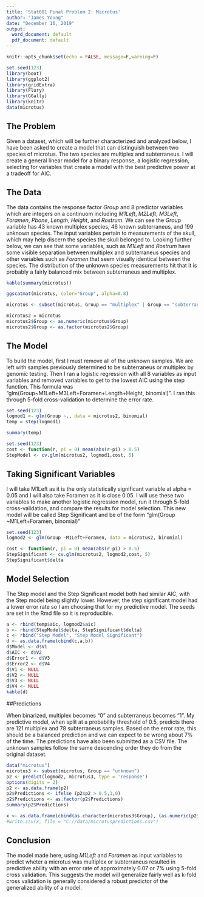 ---
title: 'Stat601 Final Problem 2: Microtus'
author: "James Young"
date: "December 16, 2019"
output:
  word_document: default
  pdf_document: default
---

```{r setup, include=FALSE}
knitr::opts_chunk$set(echo = FALSE, message=F,warning=F)
```

```{r}
set.seed(123)
library(boot)
library(ggplot2)
library(gridExtra)
library(Flury)
library(GGally)
library(knitr)
data(microtus)
```

## The Problem

Given a dataset, which will be further characterized and analyzed below, I have been asked to create a model that can distinguish between two species of microtus. The two species are multiplex and subterraneus. I will create a general linear model for a binary response, a logistic regression, selecting for variables that create a model with the best predictive power at a tradeoff for AIC.


## The Data

The data contains the response factor *Group* and 8 predictor variables which are integers on a continuom including *M1Left*, *M2Left*, *M3Left*, *Foramen*, *Pbone*, *Length*, *Height*, and *Rostrum*. We can see the *Group* variable has 43 known multiplex species, 46 known subterraneus, and 199 unknown species. The input variables pertain to measurements of the skull, which may help discern the species the skull belonged to. Looking further below, we can see that some variables, such as *M1Left* and *Rostrum* have some visible separation between multiplex and subterraneus species and other variables such as *Foramen* that seem visually identical between the species. The distribution of the unknown species measurements hit that it is probably a fairly balanced mix between subterraneus and multiplex.

```{r}
kable(summary(microtus))

```



```{r}
ggscatmat(microtus, color="Group", alpha=0.8)
```



```{r}
microtus <- subset(microtus, Group == "multiplex" | Group == "subterraneus")
```

```{r}
microtus2 = microtus
microtus2$Group <- as.numeric(microtus$Group)
microtus2$Group <- as.factor(microtus2$Group)
```

## The Model

To build the model, first I must remove all of the unknown samples. We are left with samples previously determined to be subterraneus or multiplex by genomic testing. Then I ran a logistic regression with all 8 variables as input variables and removed variables to get to the lowest AIC using the step function. This formula was "glm(Group~M1Left+M3Left+Foramen+Length+Height, binomial)".
I ran this through 5-fold cross-validation to determine the error rate.



```{r include=FALSE}
set.seed(123)
logmod1 <- glm(Group ~., data = microtus2, binomial)
temp = step(logmod1)

```

```{r}
summary(temp)
```


```{r}
set.seed(123)
cost <- function(r, pi = 0) mean(abs(r-pi) > 0.5)
StepModel <- cv.glm(microtus2, logmod1,cost, 5)


```

## Taking Significant Variables
I will take M1Left as it is the only statistically significant variable at alpha = 0.05 and I will also take Foramen as it is close 0.05. I will use these two variables to make another logistic regression model, run it through 5-fold cross-validation, and compare the results for model selection. This new model will be called Step Significant and be of the form "glm(Group ~M1Left+Foramen, binomial)"

```{r}
set.seed(123)
logmod2 <- glm(Group ~M1Left+Foramen, data = microtus2, binomial)

cost <- function(r, pi = 0) mean(abs(r-pi) > 0.5)
StepSignificant <- cv.glm(microtus2, logmod2,cost, 5)
StepSignificant$delta
```

## Model Selection
The Step model and the Step Significant model both had similar AIC, with the Step model being slightly lower. However, the step significant model had a lower error rate so I am choosing that for my predictive model. The seeds are set in the Rmd file so it is reproducible.


```{r}
a <- rbind(temp$aic, logmod2$aic)
b <- rbind(StepModel$delta, StepSignificant$delta)
c <- rbind("Step Model", "Step Model Significant")
d <- as.data.frame(cbind(c,a,b))
d$Model <- d$V1
d$AIC <- d$V2
d$Error1 <- d$V3
d$Error2 <- d$V4
d$V1 <- NULL
d$V2 <- NULL
d$V3 <- NULL
d$V4 <- NULL
kable(d)

```

##Predictions

When binarized, multiplex becomes "0" and subterraneus becomes "1". My predictive model, when split at a probability threshold of 0.5, predicts there are 121 multiplex and 78 subterraneus samples. Based on the error rate, this should be a balanced prediction and we can expect to be wrong about 7% of the time. The predictions have also been submitted as a CSV file. The unknown samples follow the same descending order they do from the original dataset.


```{r}
data("microtus")
microtus3 <- subset(microtus, Group == "unknown")
p2 <- predict(logmod2, microtus3, type = 'response')
options(digits = 2)
p2 <- as.data.frame(p2)
p2$Predictions <- ifelse (p2$p2 > 0.5,1,0)
p2$Predictions <- as.factor(p2$Predictions)
summary(p2$Predictions)
```

```{r}
x <- as.data.frame(cbind(as.character(microtus3$Group), (as.numeric(p2$Predictions)-1)))
#write.csv(x, file = "C://data/microtuspredictions.csv")
```


## Conclusion

The model made here, using *M1Left* and *Foramen* as input variables to predict wheter a microtus was multiplex or subterraneus resulted in predictive ability with an error rate of approximately 0.07 or 7% using 5-fold cross validation. This suggests the model will generalize fairly well as k-fold cross validation is generally considered a robust predictor of the generalized ability of a model.
















